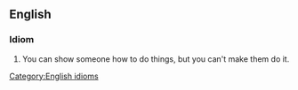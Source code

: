 ==English==
===Idiom===
[[Category:English idioms]]
#You can show someone how to do things, but you can't make them do it.